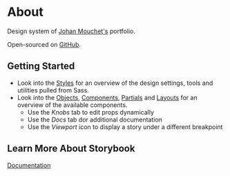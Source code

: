 
<Meta title="About/Getting Started" />

# About

Design system of [Johan Mouchet's](https://www.johan-mouchet.com/) portfolio.

Open-sourced on [GitHub](https://github.com/JohanMouchet/johan-mouchet.com).

## Getting Started

- Look into the [Styles](/story/styles-colors--default-story) for an overview of the design settings, tools and utilities pulled from Sass.
- Look into the [Objects](/story/objects-button--default-story), [Components](/story/components-projects--default-story), [Partials](/story/partials-header--default-story) and [Layouts](/story/layouts-default--default-story) for an overview of the available components.
  - Use the _Knobs_ tab to edit props dynamically
  - Use the _Docs_ tab dor additional documentation
  - Use the _Viewport_ icon to display a story under a different breakpoint

## Learn More About Storybook

[Documentation](https://storybook.js.org/docs/basics/introduction/)
